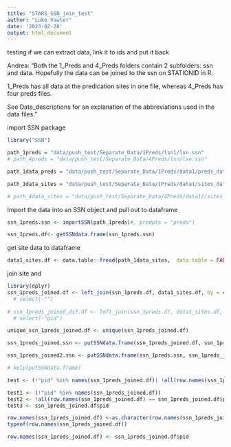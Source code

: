 ```yaml
---
title: "STARS_SSN_join_test"
author: "Luke Vawter"
date: '2023-02-28'
output: html_document
---
```


testing if we can extract data, link it to ids and put it back

Andrea:
"Both the 1_Preds and 4_Preds folders contain 2 subfolders: ssn and data. Hopefully the data can be joined to the ssn on STATIONID in R. 

1_Preds has all data at the predication sites in one file, whereas 
4_Preds has four preds files.

See Data_descriptions for an explanation of the abbreviations used in the data files."

import SSN package
```r
library("SSN")

```

```r
path_1preds = "data/push_test/Separate_Data/1Preds/lsn1/lsn.ssn"
# path_4preds = "data/push_test/Separate_Data/4Preds/lsn/lsn.ssn"

path_1data_preds = "data/push_test/Separate_Data/1Preds/data1/preds_data/preds_data.txt"

path_1data_sites = "data/push_test/Separate_Data/1Preds/data1/sites_data.txt"

# path_4data_sites = "data/push_test/Separate_Data/4Preds/data1//sites_data.txt"


```

Import the data into an SSN object and pull out to dataframe
```r
ssn_1preds.ssn <- importSSN(path_1preds)#, predpts = "preds")

ssn_1preds.df<- getSSNdata.frame(ssn_1preds.ssn)
```

get site data to dataframe
```r
data1_sites.df <- data.table::fread(path_1data_sites,  data.table = FALSE)
```

join site and
```r
library(dplyr)
ssn_1preds_joined.df <- left_join(ssn_1preds.df, data1_sites.df, by = c("STATIONID"))# %>%
  # select(-"")
  
# ssn_1preds_joined_dif.df <- left_join(ssn_1preds.df, data1_sites.df, by = c("SITE","SDATE")) #%>%
  # select(-"pid")

unique_ssn_1preds_joined.df <- unique(ssn_1preds_joined.df)
```

```r
ssn_1preds_joined.ssn <- putSSNdata.frame(ssn_1preds_joined.df, ssn_1preds.ssn)

ssn_1preds_joined2.ssn <- putSSNdata.frame(ssn_1preds.ssn, ssn_1preds_joined.df)

# help(putSSNdata.frame)

```

```r
test <- (!"pid" %in% names(ssn_1preds_joined.df)| !all(row.names(ssn_1preds_joined.df) == ssn_1preds_joined.df$pid))
```

```r
test1 <- (!"pid" %in% names(ssn_1preds_joined.df))
test2 <- !all(row.names(ssn_1preds_joined.df) == ssn_1preds_joined.df$pid)
test3 <- ssn_1preds_joined.df$pid

row.names(ssn_1preds_joined.df) <-as.character(row.names(ssn_1preds_joined.df))
typeof(row.names(ssn_1preds_joined.df))

row.names(ssn_1preds_joined.df) <- ssn_1preds_joined.df$pid
```



